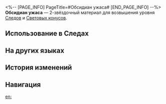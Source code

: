 <%-- [PAGE_INFO]
PageTitle=#Обсидиан ужаса#
[END_PAGE_INFO] --%>
{{Предмет Инфобокс
|id          = 110151
|Изображение = Предмет Обсидиан ужаса.png
|Тип         = Материал Следов
|Тип2        = Материал возвышения Светового конуса
|Инвентарь   = Материалы улучшения
|Редкость    = 2
|Эффект      = 
|Описание    = Фрагмент тёмной материи, захваченный из пустоты. Можно использовать для незначительного повышения уровня Следов персонажей {{Цвет|Выделенный|Небытия}}.
|Источник1   = [[Чашелист (багровый): Бутон Небытия (undefined)]]
|Источник2   = [[Неугасаемый пепел]]
|Источник3   = [[Универсальная машина для синтеза: Обмен материалов]]
}}
{{Описание|Его сущность выяснить невозможно.<br />Осторожно прикоснитесь и услышите бормотание осколка.<br /><br />''«████ ██ █ █»''}}
'''Обсидиан ужаса''' — 2-звёздочный материал для возвышения уровня [[Следы|Следов]] и [[Световые конусы|Световых конусов]].

==Использование в Следах==
{{Использование в следах}}

==На других языках==
{{На других языках
|en   = Obsidian of Dread
|zhs  = 黯淡黑曜
|zht  = 黯淡黑曜
|ja   = 黯淡な黒曜
|ko   = 어두운 흑요
|es   = Obsidiana lúgubre
|fr   = Obsidienne d'effroi
|ru   = Обсидиан ужаса
|th   = Obsidian of Dread
|vi   = Ánh Đen U Tối
|de   = Obsidian der Glanzlosigkeit
|id   = Obsidian of Dread
|pt   = Obsidiana do Temor
}}

==История изменений==
{{История изменений|3.5}}

==Навигация==
{{Материалы улучшения Навбокс}}

[[en:]]